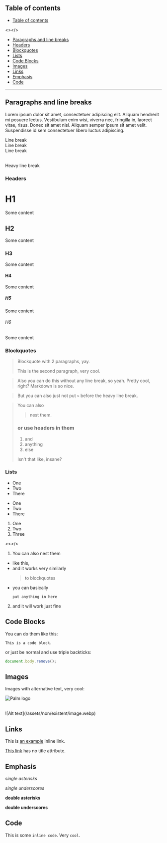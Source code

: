 
## Table of contents

- [Table of contents](#table-of-contents)

<></>

- [Paragraphs and line breaks](#paragraphs-and-line-breaks)
- [Headers](#headers)
- [Blockquotes](#blockquotes)
- [Lists](#lists)
- [Code Blocks](#code-blocks)
- [Images](#images)
- [Links](#links)
- [Emphasis](#emphasis)
- [Code](#code)

---

## Paragraphs and line breaks

Lorem ipsum dolor sit amet, consectetuer adipiscing elit. Aliquam hendrerit mi posuere lectus.
Vestibulum enim wisi, viverra nec, fringilla in, laoreet vitae, risus. Donec sit amet nisl.
Aliquam semper ipsum sit amet velit. Suspendisse id sem consectetuer libero luctus adipiscing.

Line break  
Line break \
Line break

<br />
Heavy line break

### Headers

# H1

Some content

## H2

Some content

### H3

Some content

#### H4

Some content

##### H5

Some content

###### H6

Some content

### Blockquotes

> Blockquote with 2 paragraphs, yay.
>
> This is the second paragraph, very cool.

> Also you can do this without any line break, so yeah.
> Pretty cool, right? Markdown is so nice.

> But you can also just not put `>` before the heavy line break.

> You can also
>
> > nest them.
>
> ### or use headers in them
>
> 1. and
> 2. anything
> 3. else
>
> Isn't that like, insane?

### Lists

- One
- Two
- There

* One
* Two
* There

1. One
2. Two
3. Three

<></>

1. You can also nest them

- like this,
- and it works very similarly
  > to blockquotes
- you can basically
  ```
  put anything in here
  ```

2. and it will work just fine

## Code Blocks

You can do them like this:

    This is a code block.

or just be normal and use triple backticks:

```js
document.body.remove();
```

## Images

Images with alternative text, very cool:

![Palm logo](/assets/og/image.webp)

<br />
![Alt text](/assets/non/existent/image.webp)

## Links

This is [an example](http://example.com/) inline link.

[This link](http://example.net/) has no title attribute.

## Emphasis

_single asterisks_

_single underscores_

**double asterisks**

**double underscores**

## Code

This is some `inline code`. Very `cool`.
